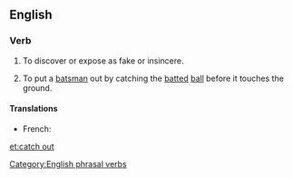 ==English==

===Verb===
{{infl|en|verb|head=to [[catch#Verb|catch]] [[out#Adverb|out]]}}

# To discover or expose as fake or insincere.
# {{cricket}} To put a [[batsman]] out by catching the [[batted]] [[ball]] before it touches the ground.

====Translations====
{{trans-top|caught out}}
* French: {{t+|fr|piéger}}
{{trans-mid}}
{{trans-bottom}}

[[Category:English phrasal verbs]]

[[et:catch out]]